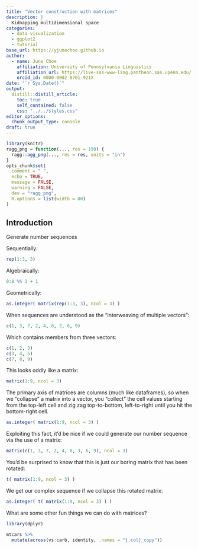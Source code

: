 ```yaml
---
title: "Vector construction with matrices"
description: |
  Kidnapping multidimensional space
categories:
  - data visualization
  - ggplot2
  - tutorial
base_url: https://yjunechoe.github.io
author:
  - name: June Choe
    affiliation: University of Pennsylvania Linguistics
    affiliation_url: https://live-sas-www-ling.pantheon.sas.upenn.edu/
    orcid_id: 0000-0002-0701-921X
date: "`r Sys.Date()`"
output:
  distill::distill_article:
    toc: true
    self_contained: false
    css: "../../styles.css"
editor_options: 
  chunk_output_type: console
draft: true
---
```


```r
library(knitr)
ragg_png = function(..., res = 150) {
  ragg::agg_png(..., res = res, units = "in")
}
opts_chunk$set(
  comment = " ",
  echo = TRUE,
  message = FALSE,
  warning = FALSE,
  dev = "ragg_png",
  R.options = list(width = 80)
)
```

## Introduction

Generate number sequences

Sequentially:

```r
rep(1:3, 3)
```

Algebraically:

```r
0:8 %% 3 + 1
```

Geometrically:

```r
as.integer( matrix(rep(1:3, 3), ncol = 3) )
```

When sequences are understood as the "interweaving of multiple vectors":

```r
c(1, 3, 7, 2, 4, 8, 3, 6, 9)
```

Which contains members from three vectors:

```r
c(1, 2, 3)
c(3, 4, 5)
c(7, 8, 9)
```

This looks oddly like a matrix:

```r
matrix(1:9, ncol = 3)
```

The primary axis of matrices are columns (much like dataframes), so when we "collapse" a matrix into a vector, you "collect" the cell values starting from the top-left cell and zig zag top-to-bottom, left-to-right until you hit the bottom-right cell. 

```r
as.integer( matrix(1:9, ncol = 3) )
```

Exploiting this fact, it'd be nice if we could generate our number sequence via the use of a matrix:

```r
matrix(c(1, 3, 7, 2, 4, 8, 3, 6, 9), ncol = 3)
```

You'd be surprised to know that this is just our boring matrix that has been rotated:

```r
t( matrix(1:9, ncol = 3) )
```

We get our complex sequence if we collapse this rotated matrix:

```r
as.integer( t( matrix(1:9, ncol = 3) ) )
```

What are some other fun things we can do with matrices?

```r
library(dplyr)

mtcars %>% 
  mutate(across(vs:carb, identity, .names = "{.col}_copy"))
```


